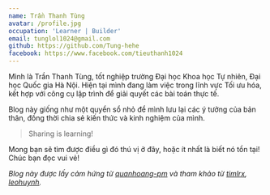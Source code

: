 ```yaml
---
name: Trần Thanh Tùng
avatar: /profile.jpg
occupation: 'Learner | Builder'
email: tunglol1024@gmail.com
github: https://github.com/Tung-hehe
facebook: https://www.facebook.com/tieuthanh1024
---
```



Mình là Trần Thanh Tùng, tốt nghiệp trường Đại học Khoa học Tự nhiên, Đại học Quốc gia Hà Nội.
Hiện tại mình đang làm việc trong lĩnh vực Tối ưu hóa, kết hợp với công cụ lập trình để giải quyết
các bài toán thực tế.

Blog này giống như một quyển sổ nhỏ để mình lưu lại các ý tưởng của bản thân, đồng thời chia sẻ kiến
thức và kinh nghiệm của mình.

> Sharing is learning!

Mong bạn sẽ tìm được điều gì đó thú vị ở đây, hoặc ít nhất là biết nó tồn tại!
Chúc bạn đọc vui vẻ!  <Twemoji className="mx-2" emoji="clinking-beer-mugs"/>

*Blog này được lấy cảm hứng từ [quanhoang-pm](https://quanhoang-pm.github.io/) và tham khảo từ
[timlrx](https://github.com/timlrx/tailwind-nextjs-starter-blog),
[leohuynh](https://www.leohuynh.dev/).*
